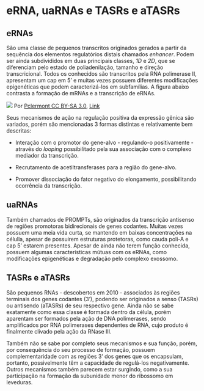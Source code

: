 # eRNA, uaRNAs e TASRs e aTASRs

## eRNAs

São uma classe de pequenos transcritos originados gerados a partir da sequência dos elementos regulatórios distais chamados *enhancer*. Podem ser ainda subdivididos em duas principais classes, *1D* e *2D*, que se diferenciam pelo estado de poliadenilação, tamanho e direção transcricional. Todos os conhecidos são transcritos pela RNA polimerase II, apresentam um cap em 5' e muitas vezes possuem diferentes modificações epigenéticas que podem caracterizá-los em subfamílias. A figura abaixo contrasta a formação de mRNAs e a transcrição de eRNAs.

![](https://upload.wikimedia.org/wikipedia/commons/8/8f/Figure_1_final.png)
Por <a href="//commons.wikimedia.org/w/index.php?title=User:Pclermont&amp;action=edit&amp;redlink=1" class="new" title="User:Pclermont">Pclermont </a><a href="https://creativecommons.org/licenses/by-sa/3.0" title="Creative Commons Attribution-Share Alike 3.0">CC BY-SA 3.0</a>, <a href="https://commons.wikimedia.org/w/index.php?curid=24921630">Link</a>

Seus mecanismos de ação na regulação positiva da expressão gênica são variados, porém são mencionadas 3 formas distintas e relativamente bem descritas:

* Interação com o promotor do gene-alvo - regulando-o positivamente - através do *looping* possibilitado pela sua associação com o complexo mediador da transcrição.

* Recrutamento de acetiltransferases para a região do gene-alvo.

* Promover dissociação do fator negativo do elongamento, possibilitando ocorrência da transcrição.

## uaRNAs

Também chamados de PROMPTs, são originados da transcrição antisenso de regiões promotoras bidirecionais de genes codantes. Muitas vezes possuem uma meia vida curta, se mantendo em baixas concentrações na célulla, apesar de possuirem estruturas protetoras, como cauda poli-A e cap 5' estarem presentes. Apesar de ainda não terem função conhecida, possuem algumas características mútuas com os eRNAs, como modificações epigenéticas e degradação pelo complexo exossomo. 

## TASRs e aTASRs

São pequenos RNAs - descobertos em 2010 - associados às regiões terminais dos genes codantes (3'), podendo ser originados a senso (TASRs) ou antisendo (aTASRs) de seu respectivo gene. Ainda não se sabe exatamente como essa classe é formada dentro da célula, porém aparentam ser formados pela ação de DNA polimerases, sendo amplificados por RNA polimerases dependentes de RNA, cujo produto é finalmente clivado pela ação da RNase III. 

Também não se sabe por completo seus mecanismos e sua função, porém, por consequência do seu processo de formação, possuem complementaridade com as regiões 3' dos genes que os encapsulam, portanto, possivelmente têm a capacidade de regulá-los negativamente. Outros mecanismos também parecem estar surgindo, como a sua participação na formação da subunidade menor do ribossomo em leveduras.
